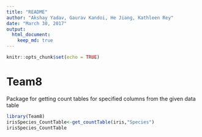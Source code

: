 ---
title: "README"
author: "Akshay Yadav, Gaurav Kandoi, He Jiang, Kathleen Rey"
date: "March 30, 2017"
output: 
  html_document:
    keep_md: true
---

```{r setup, include=FALSE}
knitr::opts_chunk$set(echo = TRUE)
```
# Team8

Package for getting count tables for specified columns from the given data table

```{r}
library(Team8)
irisSpecies_CountTable<-get_countTable(iris,"Species")
irisSpecies_CountTable
```


